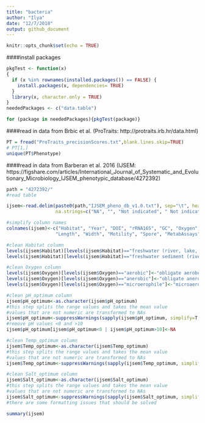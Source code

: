 ```yaml
---
title: "bacteria"
author: "Ilya"
date: "12/7/2018"
output: github_document
---
```


```r
knitr::opts_chunk$set(echo = TRUE)
```


####install packages
```r
pkgTest <- function(x)
{
  if (x %in% rownames(installed.packages()) == FALSE) {
    install.packages(x, dependencies= TRUE)    
  }
  library(x, character.only = TRUE)
}
neededPackages <- c("data.table")

for (package in neededPackages){pkgTest(package)}

```




####read in data from Brbic et al. (ProTraits: http://protraits.irb.hr/data.html)
```r
PT = fread("ProTraits_precisionScores.txt",blank.lines.skip=TRUE)
# PT[1,]
unique(PT$Phenotype)
```

####read in data from Barberan et al. 2016 (IJSEM: https://figshare.com/articles/International_Journal_of_Systematic_and_Evolutionary_Microbiology_IJSEM_phenotypic_database/4272392)
```r
path = "4272392/"
#read table

ijsem<-read.delim(paste0(path,"IJSEM_pheno_db_v1.0.txt"), sep="\t", header=T, check.names=F, fill=T,
                  na.strings=c("NA", "", "Not indicated", " Not indicated","not indicated", "Not Indicated", "n/a", "N/A", "Na", "Not given", "not given","Not given for yeasts", "not indicated, available in the online version", "Not indicated for yeasts", "Not Stated", "Not described for yeasts", "Not determined", "Not determined for yeasts"))

#simplify column names
colnames(ijsem)<-c("Habitat", "Year", "DOI", "rRNA16S", "GC", "Oxygen",
                  "Length", "Width", "Motility", "Spore", "MetabAssays", "Genus", "Species", "Strain", "pH_optimum", "pH_range", "Temp_optimum", "Temp_range", "Salt_optimum", "Salt_range", "Pigment", "Shape", "Aggregation", "FirstPage", "CultureCollection", "CarbonSubstrate", "Genome", "Gram", "Subhabitat", "Biolog")

#clean Habitat column
levels(ijsem$Habitat)[levels(ijsem$Habitat)=="freshwater (river, lake, pond)"]<-"freshwater"
levels(ijsem$Habitat)[levels(ijsem$Habitat)=="freshwater sediment (river, lake, pond"]<-"freshwater sediment"

#clean Oxygen column
levels(ijsem$Oxygen)[levels(ijsem$Oxygen)=="aerobic"]<-"obligate aerobe"
levels(ijsem$Oxygen)[levels(ijsem$Oxygen)=="anerobic"]<-"obligate anerobe"
levels(ijsem$Oxygen)[levels(ijsem$Oxygen)=="microerophile"]<-"microaerophile"

#clean pH_optimum column
ijsem$pH_optimum<-as.character(ijsem$pH_optimum)
#this step splits the range values and takes the mean value
#values that are not numeric are transformed to NAs
ijsem$pH_optimum<-suppressWarnings(sapply(ijsem$pH_optimum, simplify=T, function(x){mean(as.numeric(unlist(strsplit(x, split="-", fixed=T))))}))
#remove pH values <0 and >10
ijsem$pH_optimum[ijsem$pH_optimum<0 | ijsem$pH_optimum>10]<-NA

#clean Temp_optimum column
ijsem$Temp_optimum<-as.character(ijsem$Temp_optimum)
#this step splits the range values and takes the mean value
#values that are not numeric are transformed to NAs
ijsem$Temp_optimum<-suppressWarnings(sapply(ijsem$Temp_optimum, simplify=T, function(x){mean(as.numeric(unlist(strsplit(x, split="-", fixed=T))))}))

#clean Salt_optimum column
ijsem$Salt_optimum<-as.character(ijsem$Salt_optimum)
#this step splits the range values and takes the mean value
#values that are not numeric are transformed to NAs
ijsem$Salt_optimum<-suppressWarnings(sapply(ijsem$Salt_optimum, simplify=T, function(x){mean(as.numeric(unlist(strsplit(x, split="-", fixed=T))))}))
#there are some formatting issues that should be solved

summary(ijsem)
```

